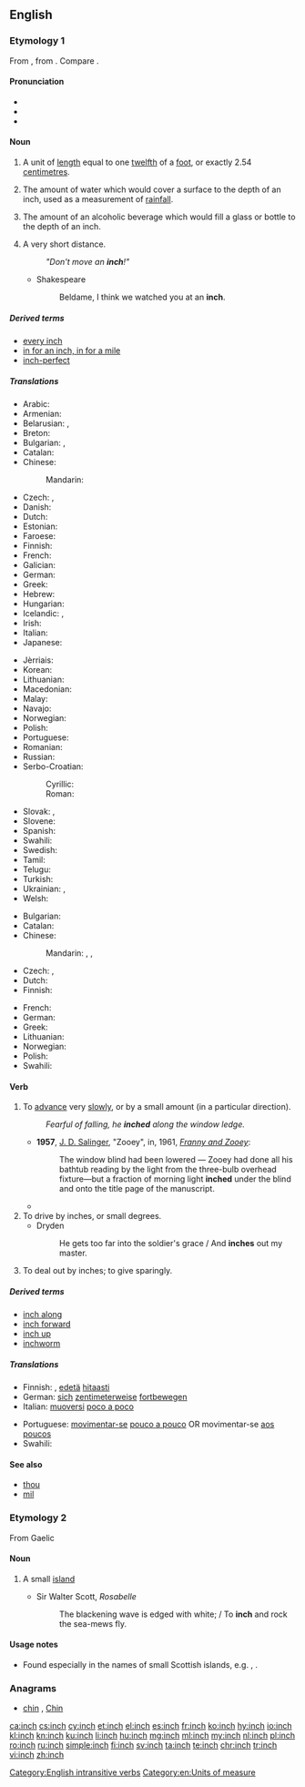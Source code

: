 ==English==

===Etymology 1===
From {{etyl|ang|en}} {{attention|ang}} {{term|ynce|lang=ang}}, from {{etyl|la|en}}  {{term|uncia||twelfth part|lang=la}}. Compare {{term|ounce|lang=en}}.

====Pronunciation====
* {{IPA|/ɪntʃ/|lang=en}}
* {{audio|en-us-inch.ogg|Audio (US)|lang=en}}
* {{rhymes|ɪntʃ|lang=en}}

====Noun====
{{en-noun|es}}

# A unit of [[length]] equal to one [[twelfth]] of a [[foot]], or exactly 2.54 [[centimetre]]s.
# {{context|meteorology|lang=en}} The amount of water which would cover a surface to the depth of an inch, used as a measurement of [[rainfall]].
# The amount of an alcoholic beverage which would fill a glass or bottle to the depth of an inch.
# {{context|figuratively|lang=en}} A very short distance.
#: ''"Don't move an '''inch'''!"''
#* Shakespeare
#*: Beldame, I think we watched you at an '''inch'''.

=====Derived terms=====
* [[every inch]]
* [[in for an inch, in for a mile]]
* [[inch-perfect]]

=====Translations=====
{{trans-top|unit of length}}
* Arabic: {{t|ar|بوصة|f|tr=būṣa|sc=Arab}}
* Armenian: {{t|hy|դյույմ}}
* Belarusian: {{t|be|дзюйм|m}}, {{t|be|ца́ля|f}}
* Breton: {{t+|br|meutad|m}}
* Bulgarian: {{t|bg|инч|m}}, {{t+|bg|дюйм|m}}
* Catalan: {{t|ca|polzada|f}}
* Chinese:
*: Mandarin: {{t+|cmn|英寸|tr=yīngcùn}}
* Czech: {{t+|cs|palec|m}}, {{t+|cs|coul|m}}
* Danish: {{t+|da|tomme|c}}
* Dutch: {{t+|nl|duim|m}}
* Estonian: {{t+|et|toll}}
* Faroese: {{t|fo|tummi|m}}
* Finnish: {{t+|fi|tuuma}}
* French: {{t+|fr|pouce|m}}
* Galician: {{t|gl|pulgada|f}}
* German: {{t+|de|Zoll|n}}
* Greek: {{t+|el|ίντσα|f}}
* Hebrew: {{t|he|אינץ'|sc=Hebr}}
* Hungarian: {{t+|hu|hüvelyk}}
* Icelandic: {{t|is|tomma|f}}, {{t|is|þumlungur|m}}
* Irish: {{t+|ga|orlach|m}}
* Italian: {{t+|it|pollice|m}}
* Japanese: {{t|ja|インチ|tr=inchi|sc=Jpan}}
{{trans-mid}}
* Jèrriais: {{t|roa-jer|pouce|m}}
* Korean: {{t+|ko|인치|sc=Kore}}
* Lithuanian: {{t|lt|colis|m}}
* Macedonian: {{t|mk|инч|m}}
* Malay: {{t|ms|inci}}
* Navajo: {{t|nv|asdzoh}}
* Norwegian: {{t+|no|tomme|m}}
* Polish: {{t+|pl|cal|m}}
* Portuguese: {{t+|pt|polegada|f}}
* Romanian: {{t+|ro|țol|m}}
* Russian: {{t+|ru|дюйм|m}}
* Serbo-Croatian:
*: Cyrillic: {{t|sh|инч|m}}
*: Roman: {{t+|sh|inč|m}}
* Slovak: {{t|sk|palec|m}}, {{t|sk|cól|m}}
* Slovene: {{t+|sl|palec|m}}
* Spanish: {{t+|es|pulgada|f}}
* Swahili: {{t+|sw|inchi}}
* Swedish: {{t+|sv|tum|c}}
* Tamil: {{t+|ta|அங்குலம்}}
* Telugu: {{t+|te|అంగుళము}}
* Turkish: {{t+|tr|inç}}
* Ukrainian: {{t+|uk|дюйм|m}}, {{qualifier|rare}} {{t+|uk|цаль|m}}
* Welsh: {{t|cy|modfedd|f}}
{{trans-bottom}}

{{trans-top|unspecified but very short distance}}
* Bulgarian: {{t+|bg|милиметър|m}}
* Catalan: {{t|ca|centímetre|m}}
* Chinese:
*: Mandarin: {{t|cmn|少許}}{{t+|cmn|少许|tr=shǎoxǔ}}, {{t+|cmn|一點兒}}, {{t+|cmn|一点儿|tr=yīdiǎnr}}
* Czech: {{t+|cs|kousek|m}}, {{t|cs|kousíček|m}}
* Dutch: {{t|nl|haarbreed|n}}
* Finnish: {{t+|fi|piiru}}
{{trans-mid}}
* French: {{t+|fr|poil|m}}
* German: {{t+|de|Zoll|n}}
* Greek: {{t+|el|σπιθαμή|f|sc=Grek}}
* Lithuanian: {{t|lt|plaukas|m}}
* Norwegian: {{t+|no|tomme|m}}
* Polish: {{t+|pl|włos|m}}
* Swahili: {{t+|sw|inchi}}
{{trans-bottom}}

====Verb====
{{en-verb|es}}

# {{context|intransitive|followed by a preposition|lang=en}} To [[advance]] very [[slowly]], or by a small amount (in a particular direction).
#: ''Fearful of falling, he '''inched''' along the window ledge.''
#* '''1957''', [[w:J. D. Salinger|J. D. Salinger]], "Zooey", in, 1961, ''[[w:Franny and Zooey|Franny and Zooey]]'':
#*:The window blind had been lowered — Zooey had done all his bathtub reading  by the  light from the three-bulb overhead fixture—but a fraction of morning light '''inched''' under the blind and onto the title page of the manuscript.
#* {{quote-news
|year=2012
|date=May 9
|author=John Percy
|title=Birmingham City 2 Blackpool 2 (2-3 on agg): match report
|work=the Telegraph
|url=http://www.telegraph.co.uk/sport/football/competitions/championship/9254026/Birmingham-City-2-Blackpool-2-2-3-on-agg-match-report.html
|page=
|passage=Already guarding a 1-0 lead from the first leg, Blackpool '''inched''' further ahead when Stephen Dobbie scored from an acute angle on the stroke of half-time. The game appeared to be completely beyond Birmingham’s reach three minutes into the second period when Matt Phillips reacted quickly to bundle the ball past Colin Doyle and off a post.}}
# To drive by inches, or small degrees.
#* Dryden
#*: He gets too far into the soldier's grace / And '''inches''' out my master.
# To deal out by inches; to give sparingly.

=====Derived terms=====
* [[inch along]]
* [[inch forward]]
* [[inch up]]
* [[inchworm]]

=====Translations=====
{{trans-top|to move very slowly}}
* Finnish: {{t|fi|hivuttautua}}, [[edetä]] [[hitaasti]]
* German: [[sich]] [[zentimeterweise]] [[fortbewegen]]
* Italian: [[muoversi]] [[poco a poco]]
{{trans-mid}}
* Portuguese: [[movimentar-se]] [[pouco a pouco]] OR movimentar-se [[aos poucos]]
* Swahili: {{t+|sw|inchi}}
{{trans-bottom}}

====See also====
* [[thou]]
* [[mil]]

===Etymology 2===
From Gaelic {{term|innis}}

====Noun====
{{en-noun|es}}

# {{context|Scotland|lang=en}} A small [[island]]
#* Sir Walter Scott, ''Rosabelle''
#*: The blackening wave is edged with white; / To '''inch''' and rock the sea-mews fly.

====Usage notes====
* Found especially in the names of small Scottish islands, e.g. {{w|Inchcolm}}, {{w|Inchkeith}}.

===Anagrams===
* [[chin#English|chin]] , [[Chin#English|Chin]]

[[Category:English intransitive verbs]]
[[Category:en:Units of measure]]

[[ca:inch]]
[[cs:inch]]
[[cy:inch]]
[[et:inch]]
[[el:inch]]
[[es:inch]]
[[fr:inch]]
[[ko:inch]]
[[hy:inch]]
[[io:inch]]
[[kl:inch]]
[[kn:inch]]
[[ku:inch]]
[[li:inch]]
[[hu:inch]]
[[mg:inch]]
[[ml:inch]]
[[my:inch]]
[[nl:inch]]
[[pl:inch]]
[[ro:inch]]
[[ru:inch]]
[[simple:inch]]
[[fi:inch]]
[[sv:inch]]
[[ta:inch]]
[[te:inch]]
[[chr:inch]]
[[tr:inch]]
[[vi:inch]]
[[zh:inch]]
